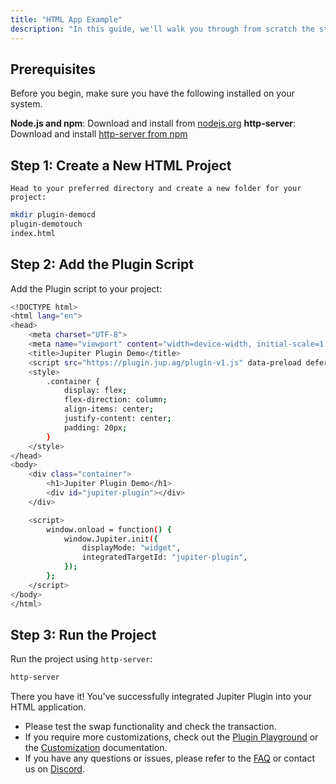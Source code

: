 ```yaml
---
title: "HTML App Example"
description: "In this guide, we'll walk you through from scratch the steps to integrate Jupiter Plugin into a HTML application."
---
```


## Prerequisites

Before you begin, make sure you have the following installed on your system.

**Node.js and npm**: Download and install from [nodejs.org](https://nodejs.org) **http-server**: Download and install [http-server from npm](https://www.npmjs.com/package/http-server)

## Step 1: Create a New HTML Project

    Head to your preferred directory and create a new folder for your project:

```bash
mkdir plugin-democd
plugin-demotouch
index.html
```

## Step 2: Add the Plugin Script

Add the Plugin script to your project:

```bash expandable
<!DOCTYPE html>
<html lang="en">
<head>
    <meta charset="UTF-8">
    <meta name="viewport" content="width=device-width, initial-scale=1.0">
    <title>Jupiter Plugin Demo</title>
    <script src="https://plugin.jup.ag/plugin-v1.js" data-preload defer></script>
    <style>
        .container {
            display: flex;
            flex-direction: column;
            align-items: center;
            justify-content: center;
            padding: 20px;
        }
    </style>
</head>
<body>
    <div class="container">
        <h1>Jupiter Plugin Demo</h1>
        <div id="jupiter-plugin"></div>
    </div>

    <script>
        window.onload = function() {
            window.Jupiter.init({
                displayMode: "widget",
                integratedTargetId: "jupiter-plugin",
            });
        };
    </script>
</body>
</html>
```

## Step 3: Run the Project

Run the project using `http-server`:

```bash
http-server
```

There you have it! You've successfully integrated Jupiter Plugin into your HTML application.
 * Please test the swap functionality and check the transaction.
 * If you require more customizations, check out the [Plugin Playground](https://plugin.jup.ag) or the [Customization](/tool-kits/plugin/customization) documentation.
 * If you have any questions or issues, please refer to the [FAQ](/tool-kits/plugin/faq) or contact us on [Discord](https://discord.gg/jup).

